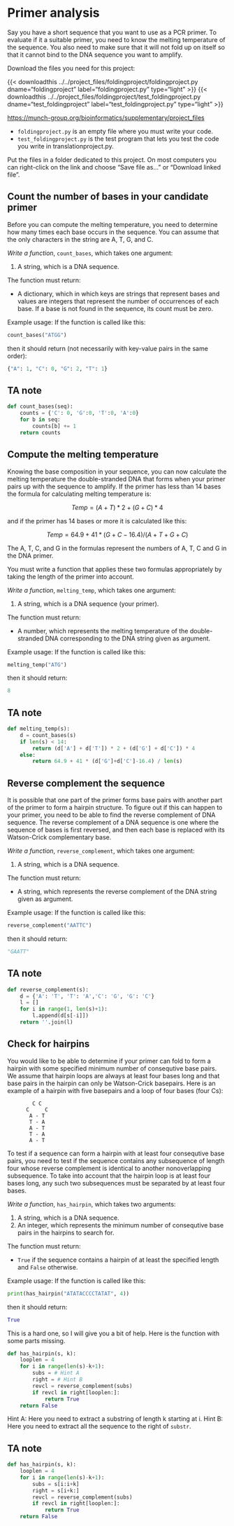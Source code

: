 

# Primer analysis {#sec-foldingproject}

Say you have a short sequence that you want to use as a PCR primer. To evaluate if it a suitable primer, you need to know the melting temperature of the sequence. You also need to make sure that it will not fold up on itself so that it cannot bind to the DNA sequence you want to amplify.

Download the files you need for this project:

{{< downloadthis ../../project_files/foldingproject/foldingproject.py dname="foldingproject" label="foldingproject.py" type="light" >}} {{< downloadthis ../../project_files/foldingproject/test_foldingproject.py dname="test_foldingproject" label="test_foldingproject.py" type="light" >}}

[https://munch-group.org/bioinformatics/supplementary/project_files](https://munch-group.org/bioinformatics/supplementary/project_files)

- `foldingproject.py` is an empty file where you must write your code.
- `test_foldingproject.py` is the test program that lets you test the code you write in translationproject.py.

Put the files in a folder dedicated to this project. On most computers you can right-click on the link and choose "Save file as..." or "Download linked file".

## Count the number of bases in your candidate primer {.unnumbered}

Before you can compute the melting temperature, you need to determine how many times each base occurs in the sequence. You can assume that the only characters in the string are A, T, G, and C.

*Write a function*, `count_bases`, which takes one argument:

1. A string, which is a DNA sequence.

The function must return:

* A dictionary, which in which keys are strings that represent bases and values are integers that represent the number of occurrences of each base. If a base is not found in the sequence, its count must be zero.

Example usage: If the function is called like this:

```python
count_bases("ATGG")
```

then it should return (not necessarily with key-value pairs in the same order):

```python
{"A": 1, "C": 0, "G": 2, "T": 1}
```

::: {.content-hidden unless-profile="ta"}
::: {.callout-note appearance="simple"}

# TA note

```python
def count_bases(seq):
	counts = {'C': 0, 'G':0, 'T':0, 'A':0}
	for b in seq:
		counts[b] += 1
	return counts
```
:::
:::


## Compute the melting temperature {.unnumbered}

Knowing the base composition in your sequence, you can now calculate the melting temperature the double-stranded DNA that forms when your primer pairs up with the sequence to amplify. If the primer has less than 14 bases the formula for calculating melting temperature is:

$$ Temp = (A + T) * 2 + (G + C) * 4 $$ 

and if the primer has 14 bases or more it is calculated like this:

$$ Temp = 64.9 + 41 * (G + C - 16.4) / (A + T + G + C) $$ 

 The A, T, C, and G in the formulas represent the numbers of A, T, C and G in the DNA primer.

You must write a function that applies these two formulas appropriately by taking the length of the primer into account.

*Write a function*, `melting_temp`, which takes one argument:

1. A string, which is a DNA sequence (your primer).

The function must return:

* A number, which represents the melting temperature of the double-stranded DNA corresponding to the DNA string given as argument.

Example usage: If the function is called like this:

```python
melting_temp("ATG")
```

then it should return:

```python
8
```

::: {.content-hidden unless-profile="ta"}
::: {.callout-note appearance="simple"}

# TA note
```python
def melting_temp(s):
	d = count_bases(s)
	if len(s) < 14:
		return (d['A'] + d['T']) * 2 + (d['G'] + d['C']) * 4
	else:
		return 64.9 + 41 * (d['G']+d['C']-16.4) / len(s)
```
:::
:::

## Reverse complement the sequence {.unnumbered}

It is possible that one part of the primer forms base pairs with another part of the primer to form a hairpin structure. To figure out if this can happen to your primer, you need to be able to find the reverse complement of DNA sequence. The reverse complement of a DNA sequence is one where the sequence of bases is first reversed, and then each base is replaced with its Watson-Crick complementary base.

*Write a function*, `reverse_complement`, which takes one argument:

1. A string, which is a DNA sequence.

The function must return:

* A string, which represents the reverse complement of the DNA string given as argument.

Example usage: If the function is called like this:

```python
reverse_complement("AATTC")
```

then it should return:

```python
"GAATT"
```

::: {.content-hidden unless-profile="ta"}
::: {.callout-note appearance="simple"}

# TA note
```python
def reverse_complement(s):
	d = {'A': 'T', 'T': 'A','C': 'G', 'G': 'C'}
	l = []
	for i in range(1, len(s)+1):
		l.append(d[s[-i]])
	return ''.join(l)
```
:::
:::

<!-- TODO: Add function to test if the primer can form a dimer (interacting with another sequence) -->


## Check for hairpins {.unnumbered}

You would like to be able to determine if your primer can fold to form a hairpin with some specified minimum number of consequtive base pairs. We assume that hairpin loops are always at least four bases long and that base pairs in the hairpin can only be Watson-Crick basepairs. Here is an example of a hairpin with five basepairs and a loop of four bases (four Cs):

```
        C C
      C     C
       A - T
       T - A
       A - T
       T - A
       A - T
```

To test if a sequence can form a hairpin with at least four consequtive base pairs, you need to test if the sequence contains any subsequence of length four whose reverse complement is identical to another nonoverlapping subsequence. To take into account that the hairpin loop is at least four bases long, any such two subsequences must be separated by at least four bases.

*Write a function*, `has_hairpin`, which takes two arguments:

1. A string, which is a DNA sequence.
2. An integer, which represents the minimum number of consequtive base pairs in the hairpins to search for.

The function must return:

* `True` if the sequence contains a hairpin of at least the specified length and `False` otherwise.

Example usage: If the function is called like this:

```python
print(has_hairpin("ATATACCCCTATAT", 4))
```

then it should return:

```python
True
```

This is a hard one, so I will give you a bit of help. Here is the function with some parts missing. 

```python
def has_hairpin(s, k):
	looplen = 4
	for i in range(len(s)-k+1):
		subs = # Hint A
		right = # Hint B
		revcl = reverse_complement(subs)
		if revcl in right[looplen:]:
			return True
	return False
```


Hint A: Here you need to extract a substring of length k starting at i. Hint B: Here you need to extract all the sequence to the right of `substr`.


::: {.content-hidden unless-profile="ta"}
::: {.callout-note appearance="simple"}

# TA note

```python
def has_hairpin(s, k):
	looplen = 4
	for i in range(len(s)-k+1):
		subs = s[i:i+k]
		right = s[i+k:]
		revcl = reverse_complement(subs)
		if revcl in right[looplen:]:
			return True
	return False
```
:::
:::
